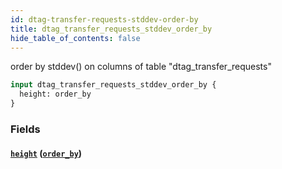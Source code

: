 ```yaml
---
id: dtag-transfer-requests-stddev-order-by
title: dtag_transfer_requests_stddev_order_by
hide_table_of_contents: false
---
```


order by stddev() on columns of table "dtag_transfer_requests"

```graphql
input dtag_transfer_requests_stddev_order_by {
  height: order_by
}
```

### Fields

#### [`height`](#) ([`order_by`](../enums/order-by))
